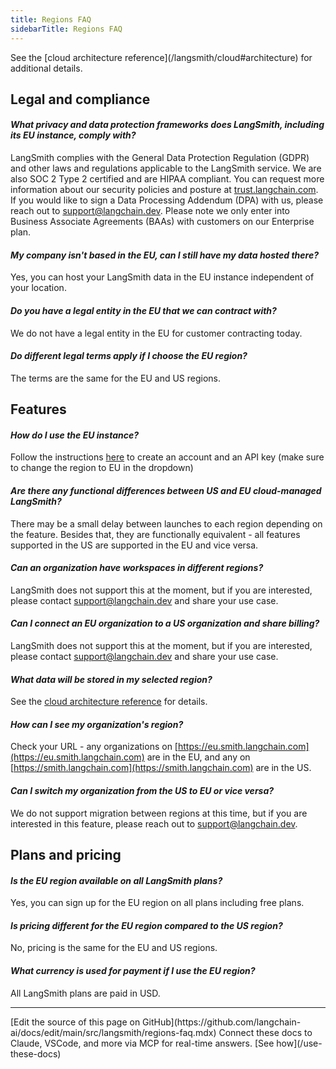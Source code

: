 ```yaml
---
title: Regions FAQ
sidebarTitle: Regions FAQ
---
```


<Note>
See the [cloud architecture reference](/langsmith/cloud#architecture) for additional details.
</Note>

## Legal and compliance

#### *What privacy and data protection frameworks does LangSmith, including its EU instance, comply with?*

LangSmith complies with the General Data Protection Regulation (GDPR) and other laws and regulations applicable to the LangSmith service. We are also SOC 2 Type 2 certified and are HIPAA compliant. You can request more information about our security policies and posture at [trust.langchain.com](https://trust.langchain.com). If you would like to sign a Data Processing Addendum (DPA) with us, please reach out to [support@langchain.dev](mailto:support@langchain.dev). Please note we only enter into Business Associate Agreements (BAAs) with customers on our Enterprise plan.

#### *My company isn't based in the EU, can I still have my data hosted there?*

Yes, you can host your LangSmith data in the EU instance independent of your location.

#### *Do you have a legal entity in the EU that we can contract with?*

We do not have a legal entity in the EU for customer contracting today.

#### *Do different legal terms apply if I choose the EU region?*

The terms are the same for the EU and US regions.

## Features

#### *How do I use the EU instance?*

Follow the instructions [here](/langsmith/create-account-api-key) to create an account and an API key (make sure to change the region to EU in the dropdown)

#### *Are there any functional differences between US and EU cloud-managed LangSmith?*

There may be a small delay between launches to each region depending on the feature. Besides that, they are functionally equivalent - all features supported in the US are supported in the EU and vice versa.

#### *Can an organization have workspaces in different regions?*

LangSmith does not support this at the moment, but if you are interested, please contact [support@langchain.dev](mailto:support@langchain.dev) and share your use case.

#### *Can I connect an EU organization to a US organization and share billing?*

LangSmith does not support this at the moment, but if you are interested, please contact [support@langchain.dev](mailto:support@langchain.dev) and share your use case.

#### *What data will be stored in my selected region?*

See the [cloud architecture reference](/langsmith/cloud#architecture) for details.

#### *How can I see my organization's region?*

Check your URL - any organizations on [https://eu.smith.langchain.com](https://eu.smith.langchain.com) are in the EU, and any on [https://smith.langchain.com](https://smith.langchain.com) are in the US.

#### *Can I switch my organization from the US to EU or vice versa?*

We do not support migration between regions at this time, but if you are interested in this feature, please reach out to [support@langchain.dev](mailto:support@langchain.dev).

## Plans and pricing

#### *Is the EU region available on all LangSmith plans?*

Yes, you can sign up for the EU region on all plans including free plans.

#### *Is pricing different for the EU region compared to the US region?*

No, pricing is the same for the EU and US regions.

#### *What currency is used for payment if I use the EU region?*

All LangSmith plans are paid in USD.

---

<Callout icon="pen-to-square" iconType="regular">
    [Edit the source of this page on GitHub](https://github.com/langchain-ai/docs/edit/main/src/langsmith/regions-faq.mdx)
</Callout>
<Tip icon="terminal" iconType="regular">
    Connect these docs to Claude, VSCode, and more via MCP for    real-time answers. [See how](/use-these-docs)
</Tip>
